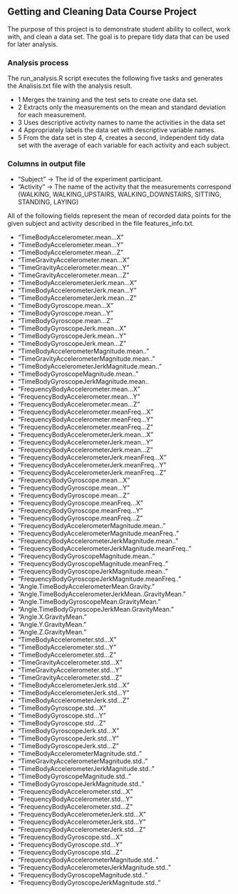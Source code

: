 ## Getting and Cleaning Data Course Project

The purpose of this project is to demonstrate student ability to collect, work with, and clean a data set. The goal is to prepare tidy data that can be used for later analysis.

### Analysis process

The run_analysis.R script executes the following five tasks and generates the Analisis.txt file with the analysis result.

- 1 Merges the training and the test sets to create one data set.
- 2 Extracts only the measurements on the mean and standard deviation for each measurement.
- 3 Uses descriptive activity names to name the activities in the data set
- 4 Appropriately labels the data set with descriptive variable names.
- 5 From the data set in step 4, creates a second, independent tidy data set with the average of each variable for each activity and each subject.

### Columns in output file

- "Subject" -> The id of the experiment participant.
- "Activity" -> The name of the activity that the measurements correspond (WALKING, WALKING_UPSTAIRS, WALKING_DOWNSTAIRS, SITTING, STANDING, LAYING)

All of the following fields represent the mean of recorded data points for the given subject and activity described in the file features_info.txt.

- "TimeBodyAccelerometer.mean...X"
- "TimeBodyAccelerometer.mean...Y"
- "TimeBodyAccelerometer.mean...Z"
- "TimeGravityAccelerometer.mean...X"
- "TimeGravityAccelerometer.mean...Y"
- "TimeGravityAccelerometer.mean...Z"
- "TimeBodyAccelerometerJerk.mean...X"
- "TimeBodyAccelerometerJerk.mean...Y"
- "TimeBodyAccelerometerJerk.mean...Z"
- "TimeBodyGyroscope.mean...X"
- "TimeBodyGyroscope.mean...Y"
- "TimeBodyGyroscope.mean...Z"
- "TimeBodyGyroscopeJerk.mean...X"
- "TimeBodyGyroscopeJerk.mean...Y"
- "TimeBodyGyroscopeJerk.mean...Z"
- "TimeBodyAccelerometerMagnitude.mean.."
- "TimeGravityAccelerometerMagnitude.mean.."
- "TimeBodyAccelerometerJerkMagnitude.mean.."
- "TimeBodyGyroscopeMagnitude.mean.."
- "TimeBodyGyroscopeJerkMagnitude.mean..
- "FrequencyBodyAccelerometer.mean...X"
- "FrequencyBodyAccelerometer.mean...Y"
- "FrequencyBodyAccelerometer.mean...Z"
- "FrequencyBodyAccelerometer.meanFreq...X"
- "FrequencyBodyAccelerometer.meanFreq...Y"
- "FrequencyBodyAccelerometer.meanFreq...Z"
- "FrequencyBodyAccelerometerJerk.mean...X"
- "FrequencyBodyAccelerometerJerk.mean...Y"
- "FrequencyBodyAccelerometerJerk.mean...Z"
- "FrequencyBodyAccelerometerJerk.meanFreq...X"
- "FrequencyBodyAccelerometerJerk.meanFreq...Y"
- "FrequencyBodyAccelerometerJerk.meanFreq...Z"
- "FrequencyBodyGyroscope.mean...X"
- "FrequencyBodyGyroscope.mean...Y"
- "FrequencyBodyGyroscope.mean...Z"
- "FrequencyBodyGyroscope.meanFreq...X"
- "FrequencyBodyGyroscope.meanFreq...Y"
- "FrequencyBodyGyroscope.meanFreq...Z"
- "FrequencyBodyAccelerometerMagnitude.mean.."
- "FrequencyBodyAccelerometerMagnitude.meanFreq.."
- "FrequencyBodyAccelerometerJerkMagnitude.mean.."
- "FrequencyBodyAccelerometerJerkMagnitude.meanFreq.."
- "FrequencyBodyGyroscopeMagnitude.mean.."
- "FrequencyBodyGyroscopeMagnitude.meanFreq.."
- "FrequencyBodyGyroscopeJerkMagnitude.mean.."
- "FrequencyBodyGyroscopeJerkMagnitude.meanFreq.."
- "Angle.TimeBodyAccelerometerMean.Gravity."
- "Angle.TimeBodyAccelerometerJerkMean..GravityMean."
- "Angle.TimeBodyGyroscopeMean.GravityMean."
- "Angle.TimeBodyGyroscopeJerkMean.GravityMean."
- "Angle.X.GravityMean."
- "Angle.Y.GravityMean."
- "Angle.Z.GravityMean."
- "TimeBodyAccelerometer.std...X"
- "TimeBodyAccelerometer.std...Y"
- "TimeBodyAccelerometer.std...Z"
- "TimeGravityAccelerometer.std...X"
- "TimeGravityAccelerometer.std...Y"
- "TimeGravityAccelerometer.std...Z"
- "TimeBodyAccelerometerJerk.std...X"
- "TimeBodyAccelerometerJerk.std...Y"
- "TimeBodyAccelerometerJerk.std...Z"
- "TimeBodyGyroscope.std...X"
- "TimeBodyGyroscope.std...Y"
- "TimeBodyGyroscope.std...Z"
- "TimeBodyGyroscopeJerk.std...X"
- "TimeBodyGyroscopeJerk.std...Y"
- "TimeBodyGyroscopeJerk.std...Z"
- "TimeBodyAccelerometerMagnitude.std.."
- "TimeGravityAccelerometerMagnitude.std.."
- "TimeBodyAccelerometerJerkMagnitude.std.."
- "TimeBodyGyroscopeMagnitude.std.."
- "TimeBodyGyroscopeJerkMagnitude.std.."
- "FrequencyBodyAccelerometer.std...X"
- "FrequencyBodyAccelerometer.std...Y"
- "FrequencyBodyAccelerometer.std...Z"
- "FrequencyBodyAccelerometerJerk.std...X"
- "FrequencyBodyAccelerometerJerk.std...Y"
- "FrequencyBodyAccelerometerJerk.std...Z"
- "FrequencyBodyGyroscope.std...X"
- "FrequencyBodyGyroscope.std...Y"
- "FrequencyBodyGyroscope.std...Z"
- "FrequencyBodyAccelerometerMagnitude.std.."
- "FrequencyBodyAccelerometerJerkMagnitude.std.."
- "FrequencyBodyGyroscopeMagnitude.std.."
- "FrequencyBodyGyroscopeJerkMagnitude.std.."

    
    
    
    
    
